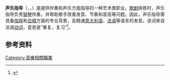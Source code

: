{{noteTA|G1=Music}}
'''声乐指导'''（{{lang-fr|répétiteur}}，{{lang-en|repetiteur}}，{{lang-de|Korrepetitor}}）是提供伴奏和声乐方面指导的一种艺术类职业。[[歌剧|歌剧]]排练时，声乐指导负责[[钢琴|钢琴]]伴奏，并帮助歌手改善发音、节奏和音高等问题。因此，声乐指导需具备[[指挥家|指挥]]和[[合唱|合唱]]方面的专业背景，且精通[[意大利语|意大利语]]、[[法语|法语]]等语言的发音。该词来自法语[[动词|动词]]{{lang|fr|répéter}}，意思是“重复，复习”<ref>{{cite book|author=Christoph Kammertöns|title=Lexikon des Klaviers. Baugeschichte, Spielpraxis, Komponisten und ihre Werke, Interpreten|publisher=Laaber Verlag|location=Laaber|year=2006|ISBN=3-89007-543-6|page=440–442|language=de}}</ref>。

== 参考资料 ==
<references />
{{Authority control}}
[[Category:音樂相關職業|Category:音樂相關職業]]
{{music-stub}}